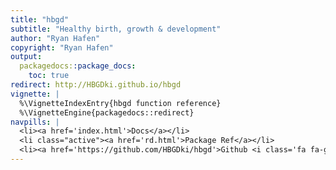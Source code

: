 ```yaml
---
title: "hbgd"
subtitle: "Healthy birth, growth & development"
author: "Ryan Hafen"
copyright: "Ryan Hafen"
output:
  packagedocs::package_docs:
    toc: true
redirect: http://HBGDki.github.io/hbgd
vignette: |
  %\VignetteIndexEntry{hbgd function reference}
  %\VignetteEngine{packagedocs::redirect}
navpills: |
  <li><a href='index.html'>Docs</a></li>
  <li class="active"><a href='rd.html'>Package Ref</a></li>
  <li><a href='https://github.com/HBGDki/hbgd'>Github <i class='fa fa-github'></i></a></li>
---
```

